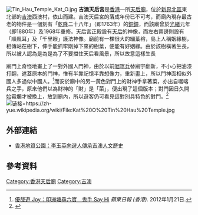 [[File:Tin_Hau_Temple_Kat_O.jpg|thumb]]
'''吉澳天后宮'''是[[香港|香港]]一所[[天后廟|天后廟]]，位於[[新界|新界]][[北區_(香港)|北區]]東北部的[[吉澳|吉澳]]西澳村，依山而建。吉澳天后宮的落成年份已不可考，而廟內現存最古老的物件是一個刻有「[[乾隆|乾隆]]二十八年」（即1763年）的[[銅鐘|銅鐘]]，而該廟曾於[[光緒|光緒]]元年（即1880年）及1968年重修。天后宮正殿設有[[媽祖|天后]]的神像，而左右兩邊則設有「順風耳」及「千里眼」護法神像。廟前有一棵很大的細葉榕，島上人稱姻緣樹，相傳站在樹下，伸手能抓牢剛掉下來的樹葉，便能有好姻緣。由於該樹橫著生長，所以被人認為是為是為了不要擋住天后看風景，所以故意這樣生長

廟門上奇怪地畫上了一對外國人門神，由於以前[[啹喀兵|啹喀兵]]替廟宇翻新，不小心把油漆打翻，遮蓋原本的門神，惟有半靠記憶半靠想像力，重新畫上，所以門神面相似外國人多過似中國人。<ref>[http://hk.apple.nextmedia.com/supplement/travel/art/20120121/16003646 優哉遊 Joy：印洲塘尋六寶　鬼手 Say Hi] {{Wayback|url=http://hk.apple.nextmedia.com/supplement/travel/art/20120121/16003646 |date=20161230230910 }} ''蘋果日報 (香港)''. 2012年1月21日.</ref>而安於廟中的另一黃色對門上的財神手拿著菜，亦出自啹喀兵之手，原來他們以為財神的「財」是「菜」，便出現了這個版本；對門因日久開始霉爛才被換上，放到廟內，所以遊客仍可看見這對別具特色的對門。<ref>{{cite web |language=zh-hk |url=http://hk.ulifestyle.com.hk/spot/detail.html?id=ABdGDVo3BwxZFQNs&utm_source=uhk&utm_campaign=spot-list&utm_medium=title&utm_content=title26-03 |title=吉澳天后宮 獨特「鬼佬版」門神、「手執菜」財神 |publisher=[[HK.ULifestyle.com.hk|HK.ULifestyle.com.hk]] |deadurl=yes |archiveurl=https://web.archive.org/web/20150528142021/http://hk.ulifestyle.com.hk/spot/detail.html?id=ABdGDVo3BwxZFQNs&utm_source=uhk&utm_campaign=spot-list&utm_medium=title&utm_content=title26-03 |archivedate=2015-05-28 |accessdate=2015-05-28 }}</ref>
[[File:Kat_O_Tin_Hau_Temple.jpg|链接=https://zh-yue.wikipedia.org/wiki/File:Kat%20O%20Tin%20Hau%20Temple.jpg]]

==外部連結==
{{Commons category|Tin Hau Temple, Kat O}}

*[https://web.archive.org/web/20120518110306/http://geopark.gov.hk/b5_education2k.html 香港地質公園：李玉英向遊人傳承吉澳人文歷史]

==參考資料==
{{reflist}}

{{香港三級歷史建築}}
[[Category:香港天后廟|Category:香港天后廟]]
[[Category:吉澳|Category:吉澳]]